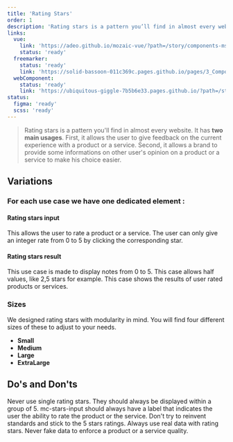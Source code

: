 ```yaml
---
title: 'Rating Stars'
order: 1
description: 'Rating stars is a pattern you’ll find in almost every website. It has two main usages. First, it allows the user to give feedback on the current experience with a product or a service. Second, it allows a brand to provide some informations on other user’s opinion on a product or a service to make his choice easier.'
links:
  vue:
    link: 'https://adeo.github.io/mozaic-vue/?path=/story/components-mstarsinput'
    status: 'ready'
  freemarker:
    status: 'ready'
    link: 'https://solid-bassoon-011c369c.pages.github.io/pages/3_Components/rating-stars/'
  webComponent:
    status: 'ready'
    link: 'https://ubiquitous-giggle-7b5b6e33.pages.github.io/?path=/story/components-ratings'
status:
  figma: 'ready'
  scss: 'ready'
---
```


> Rating stars is a pattern you'll find in almost every website. It has **two main usages**. First, it allows the user to give feedback on the current experience with a product or a service. Second, it allows a brand to provide some informations on other user's opinion on a product or a service to make his choice easier.

## Variations

<Preview path="stars-result-all-states" nude />

### For each use case we have one dedicated element :

#### Rating stars input

This allows the user to rate a product or a service. The user can only give an integer rate from 0 to 5 by clicking the corresponding star.

<Story id="form-rating-stars-input--default" />

#### Rating stars result

This use case is made to display notes from 0 to 5. This case allows half values, like 2,5 stars for example. This case shows the results of user rated products or services.

<Story id="indicator-rating-stars-result--default" />

### Sizes

We designed rating stars with modularity in mind. You will find four different sizes of these to adjust to your needs.

- **Small**
- **Medium**
- **Large**
- **ExtraLarge**

<Story id="indicator-rating-stars-result--all-sizes" />

## Do's and Don'ts

<HintItem dont="true">
  Never use single rating stars. They should always be displayed within a group
  of 5.
</HintItem>
<HintItem dont="true">
  mc-stars-input should always have a label that indicates the user the ability
  to rate the product or the service.
</HintItem>
<HintItem dont="true">
  Don't try to reinvent standards and stick to the 5 stars ratings.
</HintItem>
<HintItem dont="true">
  Always use real data with rating stars. Never fake data to enforce a product
  or a service quality.
</HintItem>
